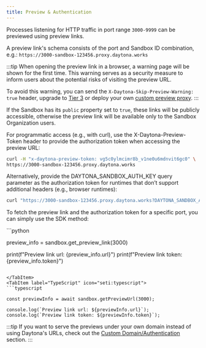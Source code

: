 ```yaml
---
title: Preview & Authentication
---
```



Processes listening for HTTP traffic in port range `3000-9999` can be previewed using preview links.

A preview link's schema consists of the port and Sandbox ID combination, e.g.:
`https://3000-sandbox-123456.proxy.daytona.works`

:::tip
When opening the preview link in a browser, a warning page will be shown for the first time.
This warning serves as a security measure to inform users about the potential risks of visiting the preview URL.

To avoid this warning, you can send the `X-Daytona-Skip-Preview-Warning: true` header, upgrade to [Tier 3](/docs/en/limits) or deploy your own [custom preview proxy](/docs/en/custom-domain-authentication).
:::

If the Sandbox has its `public` property set to `true`, these links will be publicly accessible, otherwise the preview link will be available only to the Sandbox Organization users.

For programmatic access (e.g., with curl), use the X-Daytona-Preview-Token header to provide the authorization token when accessing the preview URL:

```bash
curl -H "x-daytona-preview-token: vg5c0ylmcimr8b_v1ne0u6mdnvit6gc0" \
https://3000-sandbox-123456.proxy.daytona.works
```

Alternatively, provide the DAYTONA_SANDBOX_AUTH_KEY query parameter as the authorization token for runtimes that don’t support additional headers (e.g., browser runtimes):
```bash
curl "https://3000-sandbox-123456.proxy.daytona.works?DAYTONA_SANDBOX_AUTH_KEY=vg5c0ylmcimr8b_v1ne0u6mdnvit6gc0"
```

To fetch the preview link and the authorization token for a specific port, you can simply use the SDK method:

<Tabs>
<TabItem label="Python" icon="seti:python">
```python

preview_info = sandbox.get_preview_link(3000)

print(f"Preview link url: {preview_info.url}")
print(f"Preview link token: {preview_info.token}")

```

</TabItem>
<TabItem label="TypeScript" icon="seti:typescript">
```typescript

const previewInfo = await sandbox.getPreviewUrl(3000);

console.log(`Preview link url: ${previewInfo.url}`);
console.log(`Preview link token: ${previewInfo.token}`);

```

</TabItem>
</Tabs>

:::tip
If you want to serve the previews under your own domain instead of using Daytona's URLs, check out the [Custom Domain/Authentication](/docs/en/custom-domain-authentication) section.
:::
